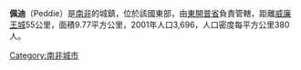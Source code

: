 '''佩迪'''（Peddie）是[[南非|南非]]的城鎮，位於該國東部，由[[東開普省|東開普省]]負責管轄，距離[[威廉王城|威廉王城]]55公里，面積9.77平方公里，2001年人口3,696，人口密度每平方公里380人。

{{coord|display=title}}
{{SouthAfrica-geo-stub}}
[[Category:南非城市|Category:南非城市]]